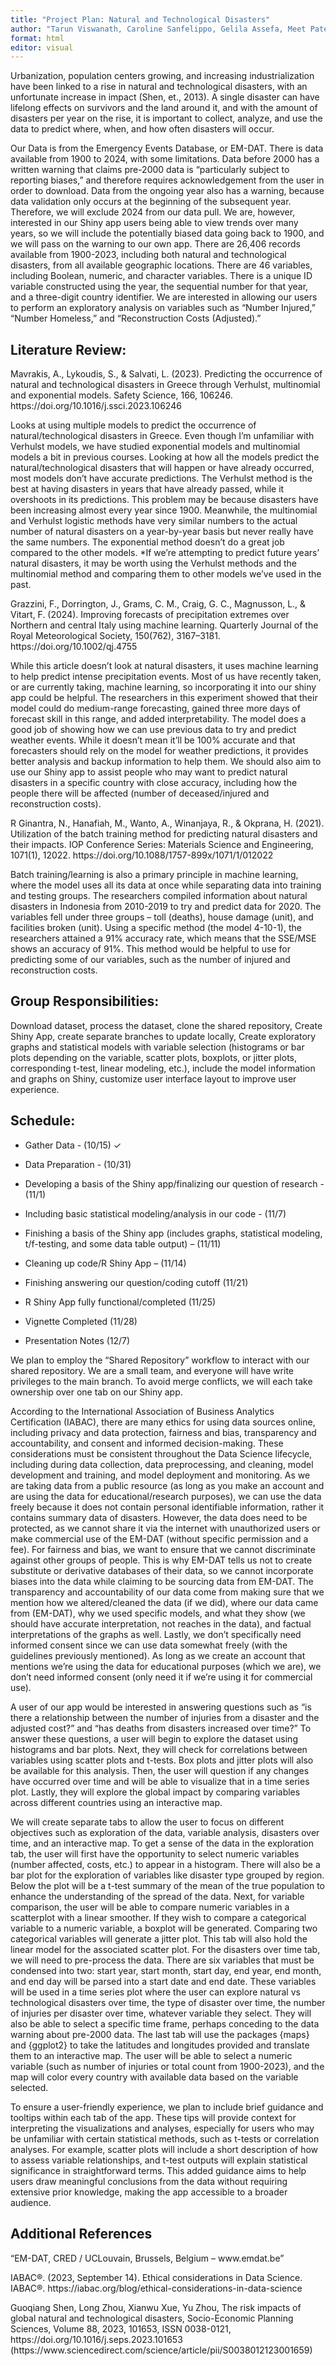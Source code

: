 ```yaml
---
title: "Project Plan: Natural and Technological Disasters"
author: "Tarun Viswanath, Caroline Sanfelippo, Gelila Assefa, Meet Patel"
format: html
editor: visual
---
```



Urbanization, population centers growing, and increasing industrialization have been linked to a rise in natural and technological disasters, with an unfortunate increase in impact (Shen, et., 2013). A single disaster can have lifelong effects on survivors and the land around it, and with the amount of disasters per year on the rise, it is important to collect, analyze, and use the data to predict where, when, and how often disasters will occur.


Our Data is from the Emergency Events Database, or EM-DAT. There is data available from 1900 to 2024, with some limitations. Data before 2000 has a written warning that claims pre-2000 data is “particularly subject to reporting biases,” and therefore requires acknowledgement from the user in order to download. Data from the ongoing year also has a warning, because data validation only occurs at the beginning of the subsequent year. Therefore, we will exclude 2024 from our data pull. We are, however, interested in our Shiny app users being able to view trends over many years, so we will include the potentially biased data going back to 1900, and we will pass on the warning to our own app. There are 26,406 records available from 1900-2023, including both natural and technological disasters, from all available geographic locations. There are 46 variables, including Boolean, numeric, and character variables. There is a unique ID variable constructed using the year, the sequential number for that year, and a three-digit country identifier. We are interested in allowing our users to perform an exploratory analysis on variables such as “Number Injured,” “Number Homeless,” and “Reconstruction Costs (Adjusted).”  


## Literature Review:

Mavrakis, A., Lykoudis, S., & Salvati, L. (2023). Predicting the occurrence of natural and technological disasters in Greece through Verhulst, multinomial and exponential models. Safety Science, 166, 106246. https://doi.org/10.1016/j.ssci.2023.106246  

Looks at using multiple models to predict the occurrence of natural/technological disasters in Greece. Even though I’m unfamiliar with Verhulst models, we have studied exponential models and multinomial models a bit in previous courses. Looking at how all the models predict the natural/technological disasters that will happen or have already occurred, most models don't have accurate predictions. The Verhulst method is the best at having disasters in years that have already passed, while it overshoots in its predictions. This problem may be because disasters have been increasing almost every year since 1900. Meanwhile, the multinomial and Verhulst logistic methods have very similar numbers to the actual number of natural disasters on a year-by-year basis but never really have the same numbers. The exponential method doesn’t do a great job compared to the other models. *If we’re attempting to predict future years’ natural disasters, it may be worth using the Verhulst methods and the multinomial method and comparing them to other models we’ve used in the past. 

Grazzini, F., Dorrington, J., Grams, C. M., Craig, G. C., Magnusson, L., & Vitart, F. (2024). Improving forecasts of precipitation extremes over Northern and central Italy using machine learning. Quarterly Journal of the Royal Meteorological Society, 150(762), 3167–3181. https://doi.org/10.1002/qj.4755  

While this article doesn’t look at natural disasters, it uses machine learning to help predict intense precipitation events. Most of us have recently taken, or are currently taking, machine learning, so incorporating it into our shiny app could be helpful. The researchers in this experiment showed that their model could do medium-range forecasting, gained three more days of forecast skill in this range, and added interpretability. The model does a good job of showing how we can use previous data to try and predict weather events. While it doesn’t mean it’ll be 100% accurate and that forecasters should rely on the model for weather predictions, it provides better analysis and backup information to help them. We should also aim to use our Shiny app to assist people who may want to predict natural disasters in a specific country with close accuracy, including how the people there will be affected (number of deceased/injured and reconstruction costs). 

R Ginantra, N., Hanafiah, M., Wanto, A., Winanjaya, R., & Okprana, H. (2021). Utilization of the batch training method for predicting natural disasters and their impacts. IOP Conference Series: Materials Science and Engineering, 1071(1), 12022. https://doi.org/10.1088/1757-899x/1071/1/012022  

Batch training/learning is also a primary principle in machine learning, where the model uses all its data at once while separating data into training and testing groups. The researchers compiled information about natural disasters in Indonesia from 2010-2019 to try and predict data for 2020. The variables fell under three groups – toll (deaths), house damage (unit), and facilities broken (unit). Using a specific method (the model 4-10-1), the researchers attained a 91% accuracy rate, which means that the SSE/MSE shows an accuracy of 91%. This method would be helpful to use for predicting some of our variables, such as the number of injured and reconstruction costs. 

 
## Group Responsibilities: 

Download dataset, process the dataset, clone the shared repository, Create Shiny App, create separate branches to update locally, Create exploratory graphs and statistical models with variable selection (histograms or bar plots depending on the variable, scatter plots, boxplots, or jitter plots, corresponding t-test, linear modeling, etc.), include the model information and graphs on Shiny, customize user interface layout to improve user experience. 

 

## Schedule: 

- Gather Data - (10/15) ✓ 

- Data Preparation - (10/31) 

- Developing a basis of the Shiny app/finalizing our question of research - (11/1) 

- Including basic statistical modeling/analysis in our code - (11/7) 

- Finishing a basis of the Shiny app (includes graphs, statistical modeling, t/f-testing, and some data table output) – (11/11) 

- Cleaning up code/R Shiny App – (11/14) 

- Finishing answering our question/coding cutoff (11/21) 

- R Shiny App fully functional/completed (11/25) 

- Vignette Completed (11/28) 

- Presentation Notes (12/7) 

 

We plan to employ the “Shared Repository” workflow to interact with our shared repository. We are a small team, and everyone will have write privileges to the main branch. To avoid merge conflicts, we will each take ownership over one tab on our Shiny app. 

According to the International Association of Business Analytics Certification (IABAC), there are many ethics for using data sources online, including privacy and data protection, fairness and bias, transparency and accountability, and consent and informed decision-making. These considerations must be consistent throughout the Data Science lifecycle, including during data collection, data preprocessing, and cleaning, model development and training, and model deployment and monitoring. As we are taking data from a public resource (as long as you make an account and are using the data for educational/research purposes), we can use the data freely because it does not contain personal identifiable information, rather it contains summary data of disasters. However, the data does need to be protected, as we cannot share it via the internet with unauthorized users or make commercial use of the EM-DAT (without specific permission and a fee). For fairness and bias, we want to ensure that we cannot discriminate against other groups of people. This is why EM-DAT tells us not to create substitute or derivative databases of their data, so we cannot incorporate biases into the data while claiming to be sourcing data from EM-DAT. The transparency and accountability of our data come from making sure that we mention how we altered/cleaned the data (if we did), where our data came from (EM-DAT), why we used specific models, and what they show (we should have accurate interpretation, not reaches in the data), and factual interpretations of the graphs as well. Lastly, we don’t specifically need informed consent since we can use data somewhat freely (with the guidelines previously mentioned). As long as we create an account that mentions we’re using the data for educational purposes (which we are), we don’t need informed consent (only need it if we’re using it for commercial use). 

A user of our app would be interested in answering questions such as “is there a relationship between the number of injuries from a disaster and the adjusted cost?” and “has deaths from disasters increased over time?” To answer these questions, a user will begin to explore the dataset using histograms and bar plots. Next, they will check for correlations between variables using scatter plots and t-tests. Box plots and jitter plots will also be available for this analysis. Then, the user will question if any changes have occurred over time and will be able to visualize that in a time series plot. Lastly, they will explore the global impact by comparing variables across different countries using an interactive map.  

We will create separate tabs to allow the user to focus on different objectives such as exploration of the data, variable analysis, disasters over time, and an interactive map. To get a sense of the data in the exploration tab, the user will first have the opportunity to select numeric variables (number affected, costs, etc.) to appear in a histogram. There will also be a bar plot for the exploration of variables like disaster type grouped by region. Below the plot will be a t-test summary of the mean of the true population to enhance the understanding of the spread of the data. Next, for variable comparison, the user will be able to compare numeric variables in a scatterplot with a linear smoother. If they wish to compare a categorical variable to a numeric variable, a boxplot will be generated. Comparing two categorical variables will generate a jitter plot. This tab will also hold the linear model for the associated scatter plot. For the disasters over time tab, we will need to pre-process the data. There are six variables that must be condensed into two: start year, start month, start day, end year, end month, and end day will be parsed into a start date and end date. These variables will be used in a time series plot where the user can explore natural vs technological disasters over time, the type of disaster over time, the number of injuries per disaster over time, whatever variable they select. They will also be able to select a specific time frame, perhaps conceding to the data warning about pre-2000 data. The last tab will use the packages {maps} and {ggplot2} to take the latitudes and longitudes provided and translate them to an interactive map. The user will be able to select a numeric variable (such as number of injuries or total count from 1900-2023), and the map will color every country with available data based on the variable selected.  

To ensure a user-friendly experience, we plan to include brief guidance and tooltips within each tab of the app. These tips will provide context for interpreting the visualizations and analyses, especially for users who may be unfamiliar with certain statistical methods, such as t-tests or correlation analyses. For example, scatter plots will include a short description of how to assess variable relationships, and t-test outputs will explain statistical significance in straightforward terms. This added guidance aims to help users draw meaningful conclusions from the data without requiring extensive prior knowledge, making the app accessible to a broader audience. 

 

 

 

## Additional References 

“EM-DAT, CRED / UCLouvain, Brussels, Belgium – www.emdat.be” 

IABAC®. (2023, September 14). Ethical considerations in Data Science. IABAC®. https://iabac.org/blog/ethical-considerations-in-data-science 

Guoqiang Shen, Long Zhou, Xianwu Xue, Yu Zhou, The risk impacts of global natural and technological disasters, Socio-Economic Planning Sciences, Volume 88, 2023, 101653, ISSN 0038-0121, https://doi.org/10.1016/j.seps.2023.101653 (https://www.sciencedirect.com/science/article/pii/S0038012123001659) 
